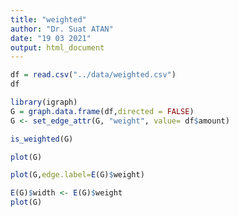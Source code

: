 ```yaml
---
title: "weighted"
author: "Dr. Suat ATAN"
date: "19 03 2021"
output: html_document
---
```


```r
df = read.csv("../data/weighted.csv")
df
```

```r
library(igraph)
G = graph.data.frame(df,directed = FALSE)
G <- set_edge_attr(G, "weight", value= df$amount)

```


```r
is_weighted(G)
```



```r
plot(G)
```
```r
plot(G,edge.label=E(G)$weight)
```
```r
E(G)$width <- E(G)$weight
plot(G)
```

